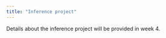 ```yaml
---
title: "Inference project"
---
```


Details about the inference project will be provided in week 4.
